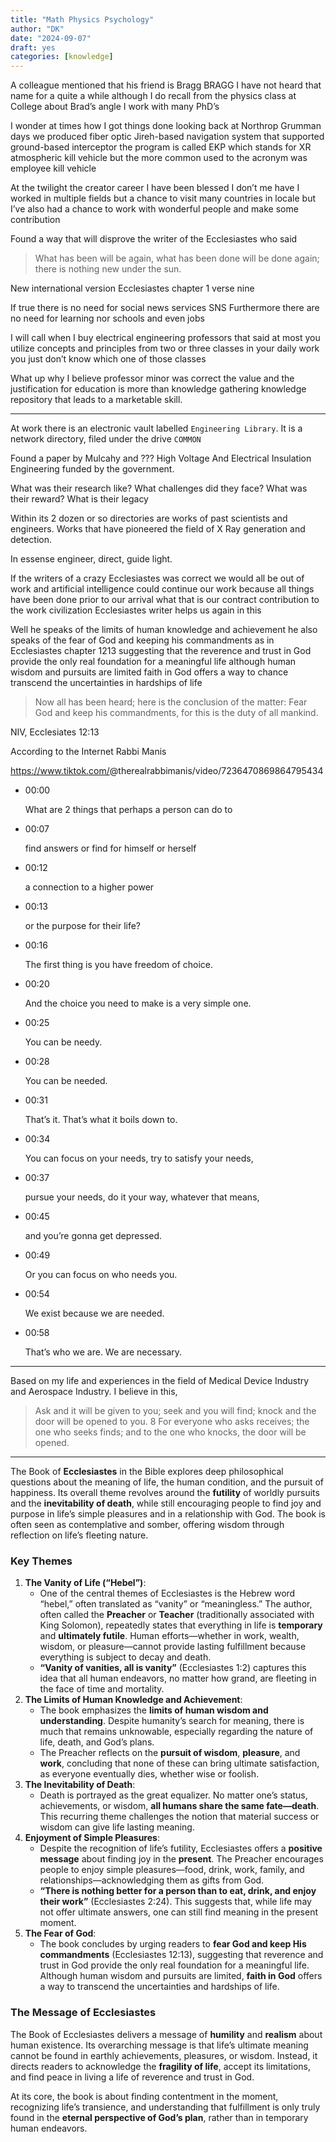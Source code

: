 ```yaml
---
title: "Math Physics Psychology" 
author: "DK"
date: "2024-09-07"
draft: yes
categories: [knowledge]
---
```


A colleague mentioned that his friend is Bragg BRAGG I have not heard that name for a quite a while although I do recall from the physics class at College about Brad's angle I work with many PhD's

I wonder at times how I got things done looking back at Northrop Grumman days we produced fiber optic Jireh-based navigation system that supported ground-based interceptor the program is called EKP which stands for XR atmospheric kill vehicle but the more common used to the acronym was employee kill vehicle

At the twilight the creator career I have been blessed I don't me have I worked in multiple fields but a chance to visit many countries in locale but I've also had a chance to work with wonderful people and make some contribution

Found a way that will disprove the writer of the Ecclesiastes who said

> What has been will be again, what has been done will be done again; there is nothing new under the sun.

New international version Ecclesiastes chapter 1 verse nine

If true there is no need for social news services SNS Furthermore there are no need for learning nor schools and even jobs

I will call when I buy electrical engineering professors that said at most you utilize concepts and principles from two or three classes in your daily work you just don't know which one of those classes

What up why I believe professor minor was correct the value and the justification for education is more than knowledge gathering knowledge repository that leads to a marketable skill.

------------------------------------------------------------------------

At work there is an electronic vault labelled `Engineering Library`. It is a network directory, filed under the drive `COMMON`

Found a paper by Mulcahy and ??? High Voltage And Electrical Insulation Engineering funded by the government.

What was their research like? What challenges did they face? What was their reward? What is their legacy

Within its 2 dozen or so directories are works of past scientists and engineers. Works that have pioneered the field of X Ray generation and detection.

In essense engineer, direct, guide light.

If the writers of a crazy Ecclesiastes was correct we would all be out of work and artificial intelligence could continue our work because all things have been done prior to our arrival what that is our contract contribution to the work civilization Ecclesiastes writer helps us again in this

Well he speaks of the limits of human knowledge and achievement he also speaks of the fear of God and keeping his commandments as in Ecclesiastes chapter 1213 suggesting that the reverence and trust in God provide the only real foundation for a meaningful life although human wisdom and pursuits are limited faith in God offers a way to chance transcend the uncertainties in hardships of life

> Now all has been heard; here is the conclusion of the matter: Fear God and keep his commandments, for this is the duty of all mankind.

NIV, Ecclesiates 12:13

According to the Internet Rabbi Manis

<https://www.tiktok.com/>@therealrabbimanis/video/7236470869864795434

-   00:00

    What are 2 things that perhaps a person can do to

-   00:07

    find answers or find for himself or herself

-   00:12

    a connection to a higher power

-   00:13

    or the purpose for their life?

-   00:16

    The first thing is you have freedom of choice.

-   00:20

    And the choice you need to make is a very simple one.

-   00:25

    You can be needy.

-   00:28

    You can be needed.

-   00:31

    That's it. That's what it boils down to.

-   00:34

    You can focus on your needs, try to satisfy your needs,

-   00:37

    pursue your needs, do it your way, whatever that means,

-   00:45

    and you're gonna get depressed.

-   00:49

    Or you can focus on who needs you.

-   00:54

    We exist because we are needed.

-   00:58

    That's who we are. We are necessary.

------------------------------------------------------------------------

Based on my life and experiences in the field of Medical Device Industry and Aerospace Industry. I believe in this,

> Ask and it will be given to you; seek and you will find; knock and the door will be opened to you. 8 For everyone who asks receives; the one who seeks finds; and to the one who knocks, the door will be opened.

------------------------------------------------------------------------

The Book of **Ecclesiastes** in the Bible explores deep philosophical questions about the meaning of life, the human condition, and the pursuit of happiness. Its overall theme revolves around the **futility** of worldly pursuits and the **inevitability of death**, while still encouraging people to find joy and purpose in life’s simple pleasures and in a relationship with God. The book is often seen as contemplative and somber, offering wisdom through reflection on life’s fleeting nature.

### Key Themes

1.  **The Vanity of Life ("Hebel")**:
    -   One of the central themes of Ecclesiastes is the Hebrew word "hebel," often translated as "vanity" or "meaningless." The author, often called the **Preacher** or **Teacher** (traditionally associated with King Solomon), repeatedly states that everything in life is **temporary** and **ultimately futile**. Human efforts—whether in work, wealth, wisdom, or pleasure—cannot provide lasting fulfillment because everything is subject to decay and death.
    -   **“Vanity of vanities, all is vanity”** (Ecclesiastes 1:2) captures this idea that all human endeavors, no matter how grand, are fleeting in the face of time and mortality.
2.  **The Limits of Human Knowledge and Achievement**:
    -   The book emphasizes the **limits of human wisdom and understanding**. Despite humanity's search for meaning, there is much that remains unknowable, especially regarding the nature of life, death, and God’s plans.
    -   The Preacher reflects on the **pursuit of wisdom**, **pleasure**, and **work**, concluding that none of these can bring ultimate satisfaction, as everyone eventually dies, whether wise or foolish.
3.  **The Inevitability of Death**:
    -   Death is portrayed as the great equalizer. No matter one’s status, achievements, or wisdom, **all humans share the same fate—death**. This recurring theme challenges the notion that material success or wisdom can give life lasting meaning.
4.  **Enjoyment of Simple Pleasures**:
    -   Despite the recognition of life’s futility, Ecclesiastes offers a **positive message** about finding joy in the **present**. The Preacher encourages people to enjoy simple pleasures—food, drink, work, family, and relationships—acknowledging them as gifts from God.
    -   **“There is nothing better for a person than to eat, drink, and enjoy their work”** (Ecclesiastes 2:24). This suggests that, while life may not offer ultimate answers, one can still find meaning in the present moment.
5.  **The Fear of God**:
    -   The book concludes by urging readers to **fear God and keep His commandments** (Ecclesiastes 12:13), suggesting that reverence and trust in God provide the only real foundation for a meaningful life. Although human wisdom and pursuits are limited, **faith in God** offers a way to transcend the uncertainties and hardships of life.

### The Message of Ecclesiastes

The Book of Ecclesiastes delivers a message of **humility** and **realism** about human existence. Its overarching message is that life’s ultimate meaning cannot be found in earthly achievements, pleasures, or wisdom. Instead, it directs readers to acknowledge the **fragility of life**, accept its limitations, and find peace in living a life of reverence and trust in God.

At its core, the book is about finding contentment in the moment, recognizing life’s transience, and understanding that fulfillment is only truly found in the **eternal perspective of God's plan**, rather than in temporary human endeavors.
